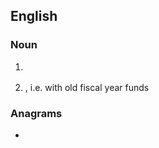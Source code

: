 {{also|paye|payé}}
==English==
{{wikipedia}}

===Noun===
{{en-noun|-}}

# {{lb|en|British}} {{init of|lang=en|[[pay as you earn]]}}
# {{lb|en|Canadian}} {{init of|lang=en|pay at year end|nodot=1}}, i.e. with old fiscal year funds

===Anagrams===
* {{anagrams|en|a=aepy|Peay|yeap}}
